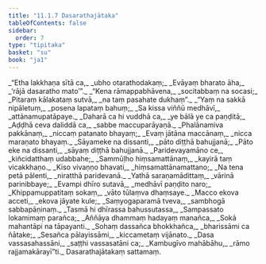 ```yaml
---
title: "11.1.7 Dasarathajātaka"
tableOfContents: false
sidebar:
  order: 7
type: "tipitaka"
basket: "su"
book: "ja1"
---
```



<DynamicBreadcrumb />

<Division number="84" book="ja1">

<Paragraph number="2196" type="verses" book="ja1">
_“Etha lakkhaṇa sītā ca,_  
_ubho otarathodakaṃ;_  
_Evāyaṃ bharato āha,_  
_‘rājā dasaratho mato’”._  

</Paragraph>

</Division>
<Division number="85" book="ja1">

<Paragraph number="2197" type="verses" book="ja1">
_“Kena rāmappabhāvena,_  
_socitabbaṃ na socasi;_  
_Pitaraṃ kālakataṃ sutvā,_  
_na taṃ pasahate dukhaṃ”._  

</Paragraph>

</Division>
<Division number="86" book="ja1">

<Paragraph number="2198" type="verses" book="ja1">
_“Yaṃ na sakkā nipāletuṃ,_  
_posena lapataṃ bahuṃ;_  
_Sa kissa viññū medhāvī,_  
_attānamupatāpaye._  

</Paragraph>

</Division>
<Division number="87" book="ja1">

<Paragraph number="2199" type="verses" book="ja1">
_Daharā ca hi vuddhā ca,_  
_ye bālā ye ca paṇḍitā;_  
_Aḍḍhā ceva daliddā ca,_  
_sabbe maccuparāyaṇā._  

</Paragraph>

</Division>
<Division number="88" book="ja1">

<Paragraph number="2200" type="verses" book="ja1">
_Phalānamiva pakkānaṃ,_  
_niccaṃ patanato bhayaṃ;_  
_Evaṃ jātāna maccānaṃ,_  
_nicca maraṇato bhayaṃ._  

</Paragraph>

</Division>
<Division number="89" book="ja1">

<Paragraph number="2201" type="verses" book="ja1">
_Sāyameke na dissanti,_  
_pāto diṭṭhā bahujjanā;_  
_Pāto eke na dissanti,_  
_sāyaṃ diṭṭhā bahujjanā._  

</Paragraph>

</Division>
<Division number="90" book="ja1">

<Paragraph number="2202" type="verses" book="ja1">
_Paridevayamāno ce,_  
_kiñcidatthaṃ udabbahe;_  
_Sammūḷho hiṃsamattānaṃ,_  
_kayirā taṃ vicakkhaṇo._  

</Paragraph>

</Division>
<Division number="91" book="ja1">

<Paragraph number="2203" type="verses" book="ja1">
_Kiso vivaṇṇo bhavati,_  
_hiṃsamattānamattano;_  
_Na tena petā pālenti,_  
_niratthā paridevanā._  

</Paragraph>

</Division>
<Division number="92" book="ja1">

<Paragraph number="2204" type="verses" book="ja1">
_Yathā saraṇamādittaṃ,_  
_vārinā parinibbaye;_  
_Evampi dhīro sutavā,_  
_medhāvī paṇḍito naro;_  
_Khippamuppatitaṃ sokaṃ,_  
_vāto tūlaṃva dhaṃsaye._  

</Paragraph>

</Division>
<Division number="93" book="ja1">

<Paragraph number="2205" type="verses" book="ja1">
_Macco ekova acceti,_  
_ekova jāyate kule;_  
_Saṃyogaparamā tveva,_  
_sambhogā sabbapāṇinaṃ._  

</Paragraph>

</Division>
<Division number="94" book="ja1">

<Paragraph number="2206" type="verses" book="ja1">
_Tasmā hi dhīrassa bahussutassa,_  
_Sampassato lokamimaṃ parañca;_  
_Aññāya dhammaṃ hadayaṃ manañca,_  
_Sokā mahantāpi na tāpayanti._  

</Paragraph>

</Division>
<Division number="95" book="ja1">

<Paragraph number="2207" type="verses" book="ja1">
_Sohaṃ dassañca bhokkhañca,_  
_bharissāmi ca ñātake;_  
_Sesañca pālayissāmi,_  
_kiccametaṃ vijānato._  

</Paragraph>

</Division>
<Division number="96" book="ja1">

<Paragraph number="2208" type="verses" book="ja1">
_Dasa vassasahassāni,_  
_saṭṭhi vassasatāni ca;_  
_Kambugīvo mahābāhu,_  
_rāmo rajjamakārayī”ti._  


</Paragraph>
</Division>

<Paragraph number="2209" type="center" book="ja1">
Dasarathajātakaṃ sattamaṃ.
</Paragraph>